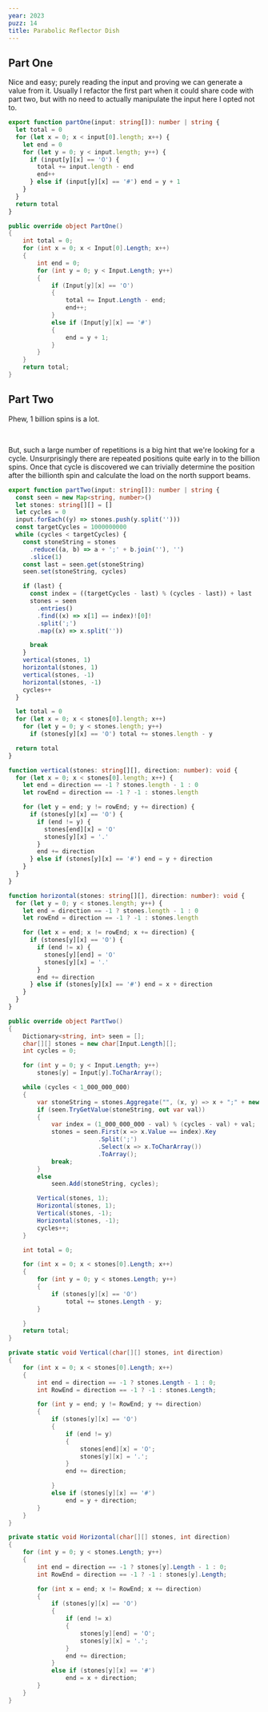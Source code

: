 ```yaml
---
year: 2023
puzz: 14
title: Parabolic Reflector Dish
---
```


## Part One

Nice and easy; purely reading the input and proving we can generate a value from it. Usually I refactor the first part when it could share code with part two, but with no need to actually manipulate the input here I opted not to.

<CodeBox names="typescript|C#">

```ts
export function partOne(input: string[]): number | string {
  let total = 0
  for (let x = 0; x < input[0].length; x++) {
    let end = 0
    for (let y = 0; y < input.length; y++) {
      if (input[y][x] == 'O') {
        total += input.length - end
        end++
      } else if (input[y][x] == '#') end = y + 1
    }
  }
  return total
}
```

```csharp
public override object PartOne()
{
    int total = 0;
    for (int x = 0; x < Input[0].Length; x++)
    {
        int end = 0;
        for (int y = 0; y < Input.Length; y++)
        {
            if (Input[y][x] == 'O')
            {
                total += Input.Length - end;
                end++;
            }
            else if (Input[y][x] == '#')
            {
                end = y + 1;
            }
        }
    }
    return total;
}
```

</CodeBox>

## Part Two

Phew, 1 billion spins is a lot.

<br />

But, such a large number of repetitions is a big hint that we're looking for a cycle. Unsurprisingly there are repeated positions quite early in to the billion spins. Once that cycle is discovered we can trivially determine the position after the billionth spin and calculate the load on the north support beams.

<CodeBox names="typescript|C#">

```ts
export function partTwo(input: string[]): number | string {
  const seen = new Map<string, number>()
  let stones: string[][] = []
  let cycles = 0
  input.forEach((y) => stones.push(y.split('')))
  const targetCycles = 1000000000
  while (cycles < targetCycles) {
    const stoneString = stones
      .reduce((a, b) => a + ';' + b.join(''), '')
      .slice(1)
    const last = seen.get(stoneString)
    seen.set(stoneString, cycles)

    if (last) {
      const index = ((targetCycles - last) % (cycles - last)) + last
      stones = seen
        .entries()
        .find((x) => x[1] == index)![0]!
        .split(';')
        .map((x) => x.split(''))

      break
    }
    vertical(stones, 1)
    horizontal(stones, 1)
    vertical(stones, -1)
    horizontal(stones, -1)
    cycles++
  }

  let total = 0
  for (let x = 0; x < stones[0].length; x++)
    for (let y = 0; y < stones.length; y++)
      if (stones[y][x] == 'O') total += stones.length - y

  return total
}

function vertical(stones: string[][], direction: number): void {
  for (let x = 0; x < stones[0].length; x++) {
    let end = direction == -1 ? stones.length - 1 : 0
    let rowEnd = direction == -1 ? -1 : stones.length

    for (let y = end; y != rowEnd; y += direction) {
      if (stones[y][x] == 'O') {
        if (end != y) {
          stones[end][x] = 'O'
          stones[y][x] = '.'
        }
        end += direction
      } else if (stones[y][x] == '#') end = y + direction
    }
  }
}

function horizontal(stones: string[][], direction: number): void {
  for (let y = 0; y < stones.length; y++) {
    let end = direction == -1 ? stones.length - 1 : 0
    let rowEnd = direction == -1 ? -1 : stones.length

    for (let x = end; x != rowEnd; x += direction) {
      if (stones[y][x] == 'O') {
        if (end != x) {
          stones[y][end] = 'O'
          stones[y][x] = '.'
        }
        end += direction
      } else if (stones[y][x] == '#') end = x + direction
    }
  }
}
```

```csharp
public override object PartTwo()
{
    Dictionary<string, int> seen = [];
    char[][] stones = new char[Input.Length][];
    int cycles = 0;

    for (int y = 0; y < Input.Length; y++)
        stones[y] = Input[y].ToCharArray();

    while (cycles < 1_000_000_000)
    {
        var stoneString = stones.Aggregate("", (x, y) => x + ";" + new string(y))[1..];
        if (seen.TryGetValue(stoneString, out var val))
        {
            var index = (1_000_000_000 - val) % (cycles - val) + val;
            stones = seen.First(x => x.Value == index).Key
                         .Split(';')
                         .Select(x => x.ToCharArray())
                         .ToArray();
            break;
        }
        else
            seen.Add(stoneString, cycles);

        Vertical(stones, 1);
        Horizontal(stones, 1);
        Vertical(stones, -1);
        Horizontal(stones, -1);
        cycles++;
    }

    int total = 0;

    for (int x = 0; x < stones[0].Length; x++)
    {
        for (int y = 0; y < stones.Length; y++)
        {
            if (stones[y][x] == 'O')
                total += stones.Length - y;
        }

    }
    return total;
}

private static void Vertical(char[][] stones, int direction)
{
    for (int x = 0; x < stones[0].Length; x++)
    {
        int end = direction == -1 ? stones.Length - 1 : 0;
        int RowEnd = direction == -1 ? -1 : stones.Length;

        for (int y = end; y != RowEnd; y += direction)
        {
            if (stones[y][x] == 'O')
            {
                if (end != y)
                {
                    stones[end][x] = 'O';
                    stones[y][x] = '.';
                }
                end += direction;

            }
            else if (stones[y][x] == '#')
                end = y + direction;
        }
    }
}

private static void Horizontal(char[][] stones, int direction)
{
    for (int y = 0; y < stones.Length; y++)
    {
        int end = direction == -1 ? stones[y].Length - 1 : 0;
        int RowEnd = direction == -1 ? -1 : stones[y].Length;

        for (int x = end; x != RowEnd; x += direction)
        {
            if (stones[y][x] == 'O')
            {
                if (end != x)
                {
                    stones[y][end] = 'O';
                    stones[y][x] = '.';
                }
                end += direction;
            }
            else if (stones[y][x] == '#')
                end = x + direction;
        }
    }
}
```

</CodeBox>
